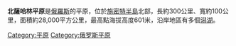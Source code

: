 '''北薩哈林平原'''是[[俄羅斯|俄羅斯]]的平原，位於[[施密特半島|施密特半島]]北部，長約300公里、寬約100公里，面積約28,000平方公里，最高點海拔高度601米，沿岸地區有多個[[潟湖|潟湖]]。

{{Russia-geo-stub}}
[[Category:平原|Category:平原]]
[[Category:俄罗斯平原|Category:俄罗斯平原]]